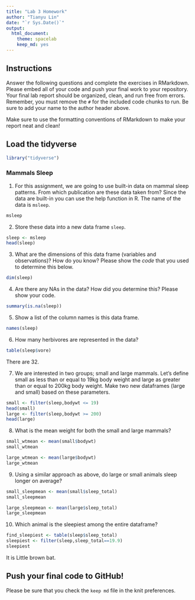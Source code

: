```yaml
---
title: "Lab 3 Homework"
author: "Tianyu Lin"
date: "`r Sys.Date()`"
output:
  html_document: 
    theme: spacelab
    keep_md: yes
---
```


## Instructions
Answer the following questions and complete the exercises in RMarkdown. Please embed all of your code and push your final work to your repository. Your final lab report should be organized, clean, and run free from errors. Remember, you must remove the `#` for the included code chunks to run. Be sure to add your name to the author header above.  

Make sure to use the formatting conventions of RMarkdown to make your report neat and clean!  

## Load the tidyverse
```r
library("tidyverse")
```

### Mammals Sleep  
1. For this assignment, we are going to use built-in data on mammal sleep patterns. From which publication are these data taken from? Since the data are built-in you can use the help function in R. The name of the data is `msleep`.  
```r
msleep
```

2. Store these data into a new data frame `sleep`.  
```r
sleep <- msleep
head(sleep)
```

3. What are the dimensions of this data frame (variables and observations)? How do you know? Please show the *code* that you used to determine this below.  
```r
dim(sleep)
```

4. Are there any NAs in the data? How did you determine this? Please show your code.  
```r
summary(is.na(sleep))
```

5. Show a list of the column names is this data frame.
```r
names(sleep)
```

6. How many herbivores are represented in the data?  
```r
table(sleep$vore)
```
There are 32.

7. We are interested in two groups; small and large mammals. Let's define small as less than or equal to 19kg body weight and large as greater than or equal to 200kg body weight. Make two new dataframes (large and small) based on these parameters.
```r
small <- filter(sleep,bodywt <= 19)
head(small)
large <- filter(sleep,bodywt >= 200)
head(large)
```

8. What is the mean weight for both the small and large mammals?
```r
small_wtmean <- mean(small$bodywt)
small_wtmean
```

```r
large_wtmean <- mean(large$bodywt)
large_wtmean
```

9. Using a similar approach as above, do large or small animals sleep longer on average?  

```r
small_sleepmean <- mean(small$sleep_total)
small_sleepmean
```

```r
large_sleepmean <- mean(large$sleep_total)
large_sleepmean
```

10. Which animal is the sleepiest among the entire dataframe?

```r
find_sleepiest <- table(sleep$sleep_total)
sleepiest <- filter(sleep,sleep_total==19.9)
sleepiest 
```
It is Little brown bat.

## Push your final code to GitHub!
Please be sure that you check the `keep md` file in the knit preferences.   